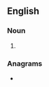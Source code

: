 ==English==

===Noun===
{{head|en|noun plural form}}

# {{plural of|Guelph|lang=en}}

===Anagrams===
* {{anagrams|en|a=eghlpsu|gulphes|pleughs}}